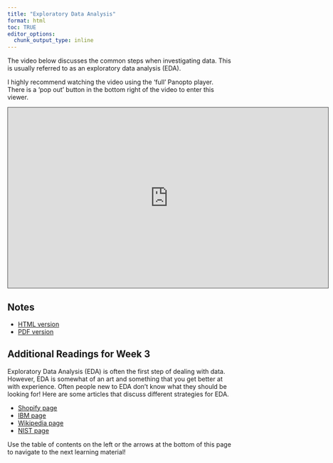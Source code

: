 ```yaml
---
title: "Exploratory Data Analysis"
format: html
toc: TRUE
editor_options: 
  chunk_output_type: inline
---
```


The video below discusses the common steps when investigating data. This is usually referred to as an exploratory data analysis (EDA).  

I highly recommend watching the video using the 'full' Panopto player. There is a 'pop out' button in the bottom right of the video to enter this viewer.

```{=html}
<iframe src="https://ncsu.hosted.panopto.com/Panopto/Pages/Embed.aspx?id=6bb5d60f-a161-44c8-abd0-b0f0014391fb&autoplay=false&offerviewer=true&showtitle=true&showbrand=true&captions=false&interactivity=all" height="405" width="720" style="border: 1px solid #464646;" allowfullscreen allow="autoplay" aria-label="Panopto Embedded Video Player" aria-description="Course Goals" ></iframe>
```

## Notes

- <a href = "13-EDA.html" target = "_blank">HTML version</a>
- <a href = "PDFs/13-EDA.pdf" target = "_blank">PDF version</a>


## Additional Readings for Week 3

Exploratory Data Analysis (EDA) is often the first step of dealing with data.  However, EDA is somewhat of an art and something that you get better at with experience.  Often people new to EDA don't know what they should be looking for!  Here are some articles that discuss different strategies for EDA.

- <a href = "https://shopify.engineering/conducting-exploratory-data-analysis" target = "_blank">Shopify page</a>
- <a href = "https://www.ibm.com/cloud/learn/exploratory-data-analysis" target = "_blank">IBM page</a>
- <a href = "https://en.wikipedia.org/wiki/Exploratory_data_analysis" target = "_blank">Wikipedia page</a>
- <a href = "https://www.itl.nist.gov/div898/handbook/eda/section1/eda11.htm" target = "_blank">NIST page</a>

Use the table of contents on the left or the arrows at the bottom of this page to navigate to the next learning material!